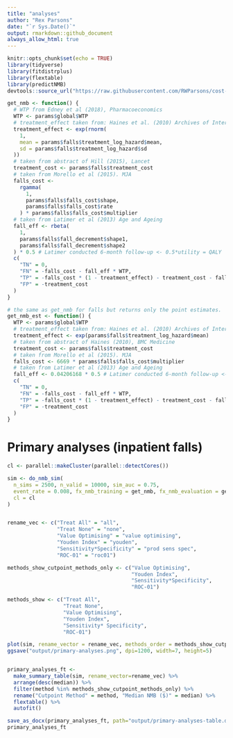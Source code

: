 ```yaml
---
title: "analyses"
author: "Rex Parsons"
date: "`r Sys.Date()`"
output: rmarkdown::github_document
always_allow_html: true
---
```


```r
knitr::opts_chunk$set(echo = TRUE)
library(tidyverse)
library(fitdistrplus)
library(flextable)
library(predictNMB)
devtools::source_url("https://raw.githubusercontent.com/RWParsons/cost-effective-cpms/main/src/inputs.R")
```

```r
get_nmb <- function() {
  # WTP from Edney et al (2018), Pharmacoeconomics
  WTP <- params$global$WTP
  # treatment_effect taken from: Haines et al. (2010) Archives of Internal Medicine
  treatment_effect <- exp(rnorm(
    1,
    mean = params$falls$treatment_log_hazard$mean,
    sd = params$falls$treatment_log_hazard$sd
  ))
  # taken from abstract of Hill (2015), Lancet
  treatment_cost <- params$falls$treatment_cost
  # taken from Morello et al (2015). MJA
  falls_cost <-
    rgamma(
      1,
      params$falls$falls_cost$shape,
      params$falls$falls_cost$rate
    ) * params$falls$falls_cost$multiplier
  # taken from Latimer et al (2013) Age and Ageing
  fall_eff <- rbeta(
    1,
    params$falls$fall_decrement$shape1,
    params$falls$fall_decrement$shape2
  ) * 0.5 # Latimer conducted 6-month follow-up <- 0.5*utility = QALY
  c(
    "TN" = 0,
    "FN" = -falls_cost - fall_eff * WTP,
    "TP" = -falls_cost * (1 - treatment_effect) - treatment_cost - fall_eff * WTP,
    "FP" = -treatment_cost
  )
}

# the same as get_nmb for falls but returns only the point estimates.
get_nmb_est <- function() {
  WTP <- params$global$WTP
  # treatment_effect taken from: Haines et al. (2010) Archives of Internal Medicine
  treatment_effect <- exp(params$falls$treatment_log_hazard$mean)
  # taken from abstract of Haines (2010), BMC Medicine
  treatment_cost <- params$falls$treatment_cost
  # taken from Morello et al (2015). MJA
  falls_cost <- 6669 * params$falls$falls_cost$multiplier
  # taken from Latimer et al (2013) Age and Ageing
  fall_eff <- 0.04206168 * 0.5 # Latimer conducted 6-month follow-up <- 0.5*utility = QALY
  c(
    "TN" = 0,
    "FN" = -falls_cost - fall_eff * WTP,
    "TP" = -falls_cost * (1 - treatment_effect) - treatment_cost - fall_eff * WTP,
    "FP" = -treatment_cost
  )
}
```


# Primary analyses (inpatient falls)
```r
cl <- parallel::makeCluster(parallel::detectCores())

sim <- do_nmb_sim(
  n_sims = 2500, n_valid = 10000, sim_auc = 0.75,
  event_rate = 0.008, fx_nmb_training = get_nmb, fx_nmb_evaluation = get_nmb_est,
  cl = cl
)


rename_vec <- c("Treat All" = "all",
                "Treat None" = "none", 
                "Value Optimising" = "value optimising", 
                "Youden Index" = "youden",
                "Sensitivity*Specificity" = "prod sens spec",
                "ROC-01" = "roc01")

methods_show_cutpoint_methods_only <- c("Value Optimising",
                                        "Youden Index",
                                        "Sensitivity*Specificity",
                                        "ROC-01")

methods_show <- c("Treat All",
                  "Treat None",
                  "Value Optimising",
                  "Youden Index",
                  "Sensitivity* Specificity",
                  "ROC-01")

plot(sim, rename_vector = rename_vec, methods_order = methods_show_cutpoint_methods_only)
ggsave("output/primary-analyses.png", dpi=1200, width=7, height=5)


primary_analyses_ft <- 
  make_summary_table(sim, rename_vector=rename_vec) %>% 
  arrange(desc(median)) %>%
  filter(method %in% methods_show_cutpoint_methods_only) %>%
  rename("Cutpoint Method" = method, "Median NMB ($)" = median) %>%
  flextable() %>%
  autofit() 

save_as_docx(primary_analyses_ft, path="output/primary-analyses-table.docx")
primary_analyses_ft
```


